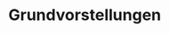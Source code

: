 # Grundvorstellungen

<!-- > **Lernziele** -->
<!-- > -->
<!-- > + Sie können die Grundvorstellungsidee beschreiben und wissen über deren Bedeutung für den Mathematikunterricht. -->
<!-- > + Sie kennen Grundvorstellungen zu einzelnen mathematischen Begriffen. -->
<!-- > -->
<!-- > **Material** -->
<!-- > -->
<!-- > + Folien zur Vorlesung zu Grundvorstellungen ([pdf](files/Stoffdidaktik-WiSe2122-Kap4.pdf), [Keynote](files/Stoffdidaktik-WiSe2122-Kap4.key)) -->

<!-- ## Begriffsklärung {#grundvorstellungen-begriffsklaerung} -->

<!-- ### Grundvorstellungsidee -->

<!-- Als Sie zu Beginn Ihres Mathematikstudiums die Peano-Axiome zur Definition der Natürlichen Zahlen $\mathbb{N}$ kennengelernt haben, konnten Sie dies wahrscheinlich -- trotz der Neuigkeit der formalen Beschreibung -- derart mit Ihrer Lebenswelterfahrung in Verbindung bringen, dass Natürliche Zahlen abgezählt werden können, also damit z. B. die Platzierungen eines Wettrennens durchnummeriert werden können. -->

<!-- > **Peano-Axiome** [@WikiPeano] -->
<!-- > -->
<!-- > 1. $0$ ist eine natürliche Zahl. -->
<!-- > 2. Jede natürliche Zahl $n$ hat eine natürliche Zahl $n'$ als Nachfolger. -->
<!-- > 3. $0$ ist kein Nachfolger einer natürlichen Zahl. -->
<!-- > 4. Natürliche Zahlen mit gleichem Nachfolger sind gleich. -->
<!-- > 5. Enthält die Menge $X$ die $0$ und mit jeder natürlichen Zahl $n$ auch deren Nachfolger $n'$, so bilden die natürlichen Zahlen eine Teilmenge von $X$. -->

<!-- Dieser **Bezug auf eine bekannte Handlung** ist wesentlich dafür, dass die Definition und damit der Begriff der Natürlichen Zahlen für Sie mit einem Sinn behaftet ist. Innerhalb dieser *ordinalen Sichtweise* Natürlicher Zahlen helfen nun geeignete^[*Geeignet* heißt in diesem Fall, dass sich die Kernaussage des Begriffs in der Repräsentation wiederfindet. Im Ordinalzahlaspekt ist dies v. a. die Reihung von Zahlen. Was dabei (noch) nicht relevant ist, ist zum Beispiel die exakte Messbarkeit, wie man sie etwa auf dem Zahlenstrahl repräsentiert.] **Repräsentationen** dabei, sich Rechenoperationen vorstellen und sie **operativ**^[*Operativ* heißt hier zum Beispiel, dass Sie zu einer Aufgabe wie $2+7$ Nachbaraufgaben ($2+8$), Umkehraufgaben ($9-2$), Platzhalteraufgaben ($2+\boxed{\phantom{7}}=9$) usw. aufstellen und lösen können.] auszuführen zu können, also bspw. das Addieren als ein Weiterzählen aufzufassen (siehe Abbildung \@ref(fig:Addition)). -->

<!-- ```{r Addition, echo=FALSE, fig.cap="Additionsaufgabe im ordinalen Zahlaspekt", fig.align='center', out.width='75%'} -->
<!-- knitr::include_graphics("pictures/4-Addition.png") -->
<!-- ``` -->

<!-- Mit der Fähigkeit der Verknüpfung des mathematischen Begriffs und der Lebenswelt ist also eine **Anwendung des Begriffs auf die Wirklichkeit** möglich, insbesondere in Modellierungsprozessen. Dabei sind beide Richtungen relevant: Von der Realsituation zur Mathematik und von der Mathematik zur Realität. -->

<!-- Ziel des Mathematikunterrichts sollte es nun sein, für alle Begriffe ein derartiges Verständnis aufzubauen, was auch heißt, verschiedene Vorstellungen zu einem Begriff zu vermitteln. Nach @Hofe:1995 [{97 f.}, Hervorhebung durch H.E.] ergibt sich daraus eine Orientierung an Grundvorstellungen im Mathematikunterricht: -->

<!-- ::: {.definition #Grundvorstellungen name="Grundvorstellungen"} -->
<!-- Die **Grundvorstellungsidee** beschreibt **Beziehungen zwischen mathematischen Inhalten und** dem Phänomen der **individuellen Begriffsbildung**. In ihren unterschiedlichen Ausprägungen charakterisiert sie mit jeweils unterschiedlichen Schwerpunkten insbesondere drei Aspekte dieses Phänomens: -->

<!-- - Sinnkonstituierung eines Begriffs durch **Anknüpfung an** bekannte **Sach- oder Handlungszusammenhänge** bzw. **Handlungsvorstellungen**, -->
<!-- - Aufbau entsprechender (visueller) **Repräsentationen bzw. »Verinnerlichungen«**, die **operatives Handeln** auf der Vorstellungsebene ermöglichen, -->
<!-- - Fähigkeit zur Anwendung eines Begriffs auf die Wirklichkeit durch **Erkennen der** entsprechenden **Struktur in Sachzusammenhängen** oder durch **Modellieren** des Sachproblems **mit Hilfe der mathematischen Struktur**. -->
<!-- ::: -->

<!-- ### Ausdifferenzierung -->

<!-- @vomHofe2014 unterscheidet weiterhin zwischen **primären** und **sekundären** Grundvorstellungen, abhängig von der Erfahrungswelt der Handlungen. Während sich primäre Grundvorstellungen auf reale Handlungserfahrungen stützen (z. B. mit Steckwürfeln in der Arithmetik), entstammen sekundäre Grundvorstellungen aus den Handlungen mit bereits im Mathematikunterricht aufgebauten Repräsentationen (z. B. Operationen auf dem Zahlenstrahl). -->


<!-- Ich als Autor dieses Dokuments vertrete die Ansicht, dass Grundvorstellungen zu **Aspekten** eines Begriffs und zu **Operationen** mit diesen Begriffsaspekten formuliert werden können. So wäre das oben angebrachte Beispiel der ordinalen Anordnung der Natürlichen Zahlen ein *Begriffsaspekt* mit der damit verbunden Grundvorstellung, dass die Natürlichen Zahlen eine feste Reihenfolge darstellen, beginnend bei $0$. Das *Addieren* ist eine Operation in diesem Aspekt, verbunden mit der Grundvorstellung des Weiterzählens. Eine ähnliche Unterscheidung, jedoch mit inhaltlich anderer Ausrichtung, nehmen auch @Greefrath2016 [17] vor. Eine Diskussion dazu findet sich bei @Etzold2021 [{72 f.}]. Die genannten Begriffs*aspekte* sind jedoch nicht mit den *Aspekten* der Grundvorstellungsidee in Definition \@ref(def:Grundvorstellungen) zu verwechseln. -->
<!-- Auch wenn Sie nicht unmittelbar und sofort jeweils alle Aspekte eine Begriffs im Unterricht ansprechen werden, hilft Ihnen das Wissen über den Aspektreichtum in der Unterrichtsplanung für die Ausbildung eines umfassenden Begriffsverständnisses. -->

<!-- Die in Definition \@ref(def:Grundvorstellungen) dargestellte Grundvorstellungsidee hat einen **normativen** Charakter, d. h. es wird davon ausgegangen, dass (aus professioneller Sicht der Mathematikdidaktik) zu mathematischen Begriffen bestimmte Grundvorstellungen identifiziert werden können, die es im Unterricht zu vermitteln gilt. Oder anders gefragt: »Welche Grundvorstellungen sind zur Lösung des Problems aus der Sicht des Lehrenden adäquat?« [@Hofe:1995 106] Diese Sichtweise wird durch eine **deskriptive** Perspektive ergänzt: »Welche individuellen Vorstellungen lassen sich im Lösungsversuch des Schülers erkennen?« [@Hofe:1995 107] Diese über empirische Untersuchungen zu ermittelnden Vorstellungen sind das, was sich Schülerinnen und Schüler *tatsächlich* unter einem Begriff vorstellen, wozu ggf. auch typische *Fehlvorstellungen*^[Mit *Fehlvorstellungen* sind hier individuelle Vorstellungen der Schülerinnen und Schüler gemeint, die mathematisch nicht tragfähig und daher aus fachlicher Perspektive fehlerhaft sind. So ist etwa die Vorstellung, dass Multiplizieren vervielfacht, in den Natürlichen Zahlen tragfähig (und damit eine Grundvorstellung), in den Bruchzahlen jedoch nicht mehr tragfähig und wird dort dann zur Fehlvorstellung. Neben *Fehlvorstellungen* können weitere individuelle Vorstellungen *Alltagsvorstellungen*, *Präkonzepte* o. ä. sein [siehe auch @Schecker2018 {11 f.}].] gehören können. Ein Wissen darüber ist für Lehrkräfte ungemein wichtig, um Ergebnisse von Schülerinnen und Schülern interpretieren und einordnen zu können und dann ggf. entsprechende Hilfsangebote zu machen. Dies entspricht dann einer **konstruktiven** Perspektive auf Grundvorstellungen: »Worauf sind etwaige Divergenzen zurückzuführen, und wie lassen sich diese beheben?« [@Hofe:1995 107]. -->


<!-- ## GV und Stoffdidaktik -->

<!-- Im Rahmen dieser Veranstaltung, insbesondere den von Ihnen ausgearbeiteten Seminarthemen, wird der Schwerpunkt auf *normative* Grundvorstellungen gelegt, was der `r semantic("semantischen Ebene")` des [Vier-Ebenen-Ansatzes](#tab:fragen-ebenen) zugeordnet werden kann, weil die mathematischen Begriffe hier mit einem Sinn versehen werden. Die *deskriptive* und *konstruktive* Perspektive sind dagegen der  `r empiric("empirischen Ebene")` zuzuordnen, da hier individuelle Vorstellungen der Schülerinnen und Schüler von Relevanz sind. Dies betrifft insbesondere auch das Potenzial, (ggf. mathematisch unvollständige) individuelle Vorstellungen aufzugreifen bei der Ausbildung von (normativ erwünschten) Grundvorstellungen. -->

<!-- Das Identifizieren von Grundvorstellungen zu einem Begriff ist, genau wie bei den [Fundamentalen Ideen](#fundamentale-ideen), Aufgabe der mathematikdidaktischen Forschung [ein Modell dafür findet man bei @Salle2021]. Als Lehrkraft profitieren Sie von diesen Ergebnissen und nutzen sie für Ihre stoffdidaktische Analyse. -->

<!-- Im Gegensatz zu den Fundamentalen Ideen, die ihren Ursprung in der Sachstruktur des mathematischen Inhalt haben, entstammen die Grundvorstellungen stärker der *Bedeutung* der fachlichen Begriffe *für das Individuum*. Grundvorstellungen beziehen sich auf spezifische Begriffe und Operationen mit Begriffen, während Fundamentale Ideen größere, themenübergreifende Leitlinien für die Stoffauswahl und -strukturierung bilden. -->

<!-- Für die Unterrichtsplanung und -durchführung ist neben der Frage, *welche* Grundvorstellungen von Relevanz sind (Spezifizieren im Vier-Ebenen-Ansatz) vor allem interessant, *wie* diese ausgebildet werden können (Strukturieren im Vier-Ebenen-Ansatz). -->

<!-- @Hofe:1995 [{123 ff.}] schlägt hierzu vor, zunächst aus Lehrkräftesicht den Lerngegenstand von der Mathematik her zu analysieren, Grundvorstellungen zu identifizieren, geeignete Sachzusammenhänge zu finden und diese mit den Erfahrungsbereichen der Schülerinnen und Schüler zu verknüpfen (linke Seite in Abbildung \@ref(fig:GVausbilden)), während die Schülerinnen und Schüler dann den umgekehrten Weg zum Begriffserwerb gehen (rechte Seite in Abbildung \@ref(fig:GVausbilden)). -->

<!-- (ref:citeGVausbilden) Ausbilden von Grundvorstellungen [@Hofe:1995 124] -->

<!-- ```{r GVausbilden, echo=FALSE, fig.cap="(ref:citeGVausbilden)", fig.align='center', out.width='50%'} -->
<!-- knitr::include_graphics("pictures/4-GVausbilden.png") -->
<!-- ``` -->

<!-- Konkreter wird es an dieser Stelle jedoch noch nicht. Im Rahmen dieser Veranstaltung werden Begriffsbildungsprozesse und die Gestaltung von Aufgaben und Lernumgebungen spätere Themen sein, so dass darüber dann auch die `r concrete("konkrete Ebene")` des Vier-Ebenen-Ansatzes zur stoffdidaktischen Analyse beleuchtet wird. -->

<!-- ## Beispiele -->

<!-- ### Natürliche Zahlen -->
<!-- Betrachten Sie folgenden (fiktiven) Zeitungsartikel: -->

<!-- > ***Harlequin erneut auf dem 1. Platz*** -->
<!-- > -->
<!-- > *Bei dem traditionellen Pferderennen am 15. Mai hat das Pferd Harlequin erneut gewonnen. Unter den 10 Pferden, die an den Start gingen, belegte es mit 21,3 Sekunden den 1. Platz. Damit war es fast 2 mal so schnell unterwegs wie das letzte Pferd, das ins Ziel kam. Karten für das nächste Rennen können unter 030 23125143 bestellt werden.* -->

<!-- In dem Text tauchen Zahlen unter vielen Aspekten auf: Der **1.** Platz und **15.** Mai sind **Ordinalzahlen**, also Zahlen, die eine Ordnung beschreiben. Wie oben schon beschrieben, lassen diese sich fachmathematisch über die Peano-Axiome beschreiben und wenn mit ihnen gerechnet, entspricht z. B. das Addieren dem **Weiterzählen**. -->

<!-- Die **10** Pferde stellen eine **Kardinalzahl** dar, also die Anzahl der Elemente einer Menge. Addiert man Kardinalzahlen, so müssen **Mengen vereinigt** werden, z. B. anschaulich, indem man sie zusammen legt. -->

<!-- Die **21,3** Sekunden entsprechen einer **Maßzahl**, da diese Zahl die Funktion hat, etwas auszumessen (hier die Zeit). Das Addieren in diesem Aspekt entspräche dem **Aneinanderlegen**, z. B. wenn zwei Längenangaben addiert werden. -->

<!-- Dass es **2** mal so schnell wird, enspricht einem **Operatoraspekt**, mit dem die Vielfachheit eines Vorganges beschrieben wird. Das Addieren ist hierin eine **Hinereinanderausführung** eines Vorganges. -->

<!-- Die Telefonnumer **030 23125143** wiederum erfüllt einen **Codierungsaspekt**. Sie hat im mathematischen Sinne keine Bedeutung, nur die Anordnung der Ziffern ist von Relevanz. Entsprechend kann innerhalb dieses Aspektes auch nicht addiert werden. Weitere Beispiele hierfür wären Postleitzahlen oder Identifikationsnummern. -->

<!-- Hinzu kommt noch der Aspekt der **Rechenzahl**. Informationen dazu sowie eine genauere Erläuterung der Zahlaspekte und damit verbundenen Operationen findet man z. B. bei @Krauthausen:2018 [{43 ff.}]. -->


<!-- ### Bruchzahlen -->


<!-- Nachdem die Schülerinnen und Schüler ihr gesamte Vorschul- und Primarstufenzeit mit Natürlichen Zahlen verbracht haben, treten mit der Einführung von Bruchzahlen Umbrüche in den subjektiven Vorstellungen auf. Zum Beispiel sind folgende (vermeintlichen) Gesetzmäßigkeiten plötzlich *nicht mehr* gültig: -->

<!-- * Das Produkt zweier Zahlen ist größer als die jeweiligen Faktoren. -->
<!-- * Die Multiplikation kann als wiederholte Addition aufgefasst werden. -->
<!-- * Jede Zahl hat genau einen Repräsentanten. -->
<!-- * Je mehr Stellen eine Zahl hat, desto größer ist sie. -->

<!-- Die Bruchzahlen selbst besitzen nach @Padberg:2017 [{19 ff.}] folgende Aspekte: -->

<!-- * Bruch als **Anteil eines Ganzen** oder **mehrerer Ganzer** -->
<!--   (z. B. $\frac{2}{3}$ als zwei Drittel einer Pizza oder je ein Drittel von zwei Pizzen) -->
<!-- * Bruch als **Maßzahl** -->
<!--   (z. B. $\frac{1}{4}$ Liter) -->
<!-- * Bruch als **Operator** -->
<!--   (z. B. $\frac{1}{5}$ von 250 €) -->
<!-- * Bruch als **Verhältnis** -->
<!--   (z. B. $\frac{2}{3}$ mit der Bedeutung *2 von 3 Schüler/-innen tragen eine Brille*) -->
<!-- * Bruch als **Quotient** -->
<!--   (z. B. $\frac{3}{5}$ als Ergebnis bzw. andere Schreibweise von $3:5$) -->
<!-- * Bruch als **Lösung einer linearen Gleichung** -->
<!--   (z. B. $\frac{3}{5}$ als Lösung von $5x = 3$) -->
<!-- * Bruch als **Skalenwert** -->
<!--   (z. B. $\frac{3}{2}$ als Mitte zwischen $1$ und $2$ auf dem Zahlenstrahl) -->
<!-- * **Quasikardinale Auffassung** von Brüchen -->
<!--   (z. B. $\frac{3}{5}$ als 3 mal $\frac{1}{5}$) -->

<!-- Neben den Grundrechenoperationen führt auch das Vergleichen von Brüchen zu Grundvorstellungsumbrüchen. Hinzu kommen noch besondere Operationen mit Bruchzahlen wie das Erweitern und Kürzen. -->

<!-- Das Multiplizieren von Brüchen kann bspw. als Anteilsbildung ($\frac{1}{5}$ mal … heißt $\frac{1}{5}$ *von* …) oder als Rechteckfläche aufgefasst werden [@Padberg:2017 {108 ff}], siehe Abbildung \@ref(fig:Bruchmultiplikation). -->


<!-- ```{r Bruchmultiplikation, echo=FALSE, fig.cap="Vorstellung von $\\frac{1}{5} \\cdot \\frac{2}{3}$ als Rechteckfläche", fig.align='center', out.width='50%'} -->
<!-- knitr::include_graphics("pictures/4-Bruchmulti.png") -->
<!-- ``` -->



<!-- All dies zeigt, dass Brüche behutsam unterrichtet werden sollten und von einer rein kalkülorientierten Behandlung unbedingt abgesehen werden muss, da diese den nachhaltigen Lernerfolg deutlich mindert. -->




<!-- ## Zum Nachbereiten {#grundvorstellungen-nachbereitung} -->

<!-- 1. Lesen Sie (mindestens) die Kapitel 1.11.2, 1.11.4., 2.1, 2.2 und 2.4 des Buches *Grundvorstellungen mathematischer Inhalte* [@Hofe:1995]. -->
<!-- 2. Wählen Sie eine Grundvorstellung zu einem mathematischen Begriff aus und arbeiten Sie an dieser die Grundvorstellungsidee nach Definition \@ref(def:Grundvorstellungen) durch, d. h. -->
<!--    - stellen Sie die Sinnhaftigkeit des Begriffs durch mögliche Handlungserfahrungen dar, -->
<!--    - finden Sie geeignete Repräsentationen, anhand derer operatives Handeln ermöglicht wird und -->
<!--    - beschreiben Sie mögliche Modellierungsprozesse des Begriffs mithilfe der gewählten Grundvorstellung. -->
<!-- 3. Wiederholen Sie Aufgabe 2 an weiteren Begriffen. -->

